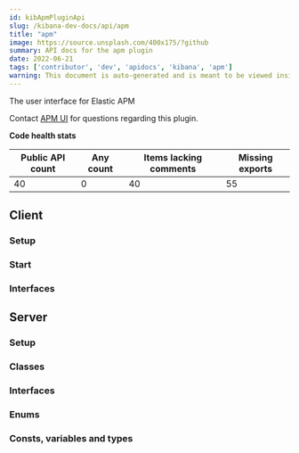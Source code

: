 ```yaml
---
id: kibApmPluginApi
slug: /kibana-dev-docs/api/apm
title: "apm"
image: https://source.unsplash.com/400x175/?github
summary: API docs for the apm plugin
date: 2022-06-21
tags: ['contributor', 'dev', 'apidocs', 'kibana', 'apm']
warning: This document is auto-generated and is meant to be viewed inside our experimental, new docs system. Reach out in #docs-engineering for more info.
---
```


The user interface for Elastic APM

Contact [APM UI](https://github.com/orgs/elastic/teams/apm-ui) for questions regarding this plugin.

**Code health stats**

| Public API count  | Any count | Items lacking comments | Missing exports |
|-------------------|-----------|------------------------|-----------------|
| 40 | 0 | 40 | 55 |

## Client

### Setup
<DocDefinitionList data={[apmObj.client.setup]}/>

### Start
<DocDefinitionList data={[apmObj.client.start]}/>

### Interfaces
<DocDefinitionList data={apmObj.client.interfaces}/>

## Server

### Setup
<DocDefinitionList data={[apmObj.server.setup]}/>

### Classes
<DocDefinitionList data={apmObj.server.classes}/>

### Interfaces
<DocDefinitionList data={apmObj.server.interfaces}/>

### Enums
<DocDefinitionList data={apmObj.server.enums}/>

### Consts, variables and types
<DocDefinitionList data={apmObj.server.misc}/>

